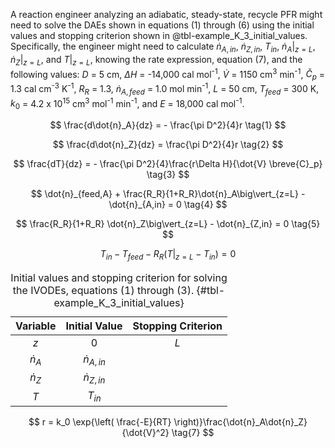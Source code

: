 A reaction engineer analyzing an adiabatic, steady-state, recycle PFR might need to solve the DAEs shown in equations (1) through (6) using the initial values and stopping criterion shown in @tbl-example_K_3_initial_values. Specifically, the engineer might need to calculate $\dot{n}_{A,in}$, $\dot{n}_{Z,in}$, $T_{in}$, $\dot{n}_A\big\vert_{z=L}$, $\dot{n}_Z\big\vert_{z=L}$, and $T\big\vert_{z=L}$, knowing the rate expression, equation (7), and the following values: $D$ = 5 cm, $\Delta H$ = -14,000 cal mol^-1^, $\dot{V}$ = 1150 cm^3^ min^-1^, $\breve{C}_p$ = 1.3 cal cm^-3^ K^-1^, $R_R$ = 1.3, $\dot{n}_{A,feed}$ = 1.0 mol min^-1^, $L$ = 50 cm, $T_{feed}$ = 300 K, $k_0$ = 4.2 x 10^15^ cm^3^ mol^-1^ min^-1^, and $E$ = 18,000 cal mol^-1^.

$$
\frac{d\dot{n}_A}{dz} = - \frac{\pi D^2}{4}r \tag{1}
$$

$$
\frac{d\dot{n}_Z}{dz} =  \frac{\pi D^2}{4}r \tag{2}
$$

$$
\frac{dT}{dz} = - \frac{\pi D^2}{4}\frac{r\Delta H}{\dot{V} \breve{C}_p} \tag{3}
$$

$$
\dot{n}_{feed,A} + \frac{R_R}{1+R_R}\dot{n}_A\big\vert_{z=L} - \dot{n}_{A,in}  = 0 \tag{4}
$$

$$
\frac{R_R}{1+R_R} \dot{n}_Z\big\vert_{z=L} - \dot{n}_{Z,in}  = 0 \tag{5}
$$

$$
T_{in} - T_{feed} - R_R\left( T\big\vert_{z=L} - T_{in} \right) = 0 \tag{6}
$$

| Variable | Initial Value | Stopping Criterion |
|:------:|:-------:|:-------:|
| $z$ | $0$ | $L$ |
| $\dot{n}_A$ | $\dot{n}_{A,in}$ | |
| $\dot{n}_Z$ | $\dot{n}_{Z,in}$ | |
| $T$ | $T_{in}$ | |
  
: Initial values and stopping criterion for solving the IVODEs, equations (1) through (3). {#tbl-example_K_3_initial_values}

$$
r = k_0 \exp{\left( \frac{-E}{RT} \right)}\frac{\dot{n}_A\dot{n}_Z}{\dot{V}^2} \tag{7}
$$
